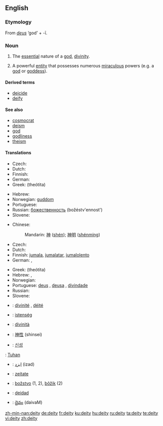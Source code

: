 {{wikipedia}}
==English==

===Etymology===
From {{L.}} ''[[deus]]'' ‘god’ + -ī.

===Noun===
{{en-noun|deit|ies}}

# {{context|religion}} The [[essential]] nature of a [[god]], [[divinity]].
# {{context|religion}} A powerful [[entity]] that possesses numerous [[miraculous]] powers (e.g. a [[god]] or [[goddess]]).

{{rfex|all}}

====Derived terms====
* [[deicide]]
* [[deify]]

====See also====
* [[cosmocrat]]
* [[deism]]
* [[god]]
* [[godliness]]
* [[theism]]

====Translations====
{{trans-top|essential nature of a god, divinity}}
* Czech: {{t-|cs|božství|n}}
* Dutch: {{t|nl|godheid|f}}
* Finnish: {{t-|fi|jumaluus}}
* German: {{t+|de|Gottheit|f}}
* Greek: {{t|el|θεότητα|f|sc=Grek}} (theótita)
{{trans-mid}}
* Hebrew: {{he-translation|אלוהות|elohút}} {{f}}
* Norwegian: [[guddom]] {{m}}
* Portuguese: {{t+|pt|divindade|f}}
* Russian: [[божественность]] (božéstv'ennost') {{f}}
* Slovene: {{t+|sl|božanstvo|n}}
{{trans-bottom}}

{{trans-top|a powerful entity that possesses numerous miraculous powers}}
* Chinese:
*: Mandarin: [[神]] ([[shén]]); [[神明]] ([[shénmíng]])
* Czech: {{t-|cs|božstvo|n}}
* Dutch: {{t|nl|godheid|f}}
* Finnish: [[jumala]], [[jumalatar]], [[jumalolento]]
* German: {{t+|de|Gott|m}}, {{t+|de|Gottheit|f}}
{{trans-mid}}
* Greek: {{t|el|θεότητα|f|sc=Grek}} (theótita)
* Hebrew: {{he-translation|אלוהים|Elohím}}, {{he-translation|אל|él}} {{m|s}}
* Norwegian: {{t+|no|gud|m}}
* Portuguese: [[deus]] {{m}}, [[deusa]] {{f}}, [[divindade]] {{f}}
* Russian: {{t+|ru|божество|n|tr=božestvó|sc=Cyrl}}
* Slovene: {{t+|sl|božanstvo|n}}
{{trans-bottom}}

{{checktrans-top}}
* {{ttbc|French}}: [[divinité]] {{f}}, [[déité]] {{f}}
* {{ttbc|Hungarian}}: [[istenség]]
* {{ttbc|Italian}}: [[divinità]] {{f}}
* {{ttbc|Japanese}}: [[神性]] (shinsei)
* {{ttbc|Korean}}: [[신성]]
{{trans-mid}}
{{ttbc|Malay}}: [[Tuhan]]
* {{ttbc|Persian}}: [[ایزد]] (izad)
* {{ttbc|Romanian}}: [[zeitate]] {{f}}
* {{ttbc|Slovak}}: [[božstvo]] {{n}} (1, 2), [[bôžik]] {{m}} (2)
* {{ttbc|Spanish}}: [[deidad]] {{f}}
* {{ttbc|Telugu}}: [[దైవం]] (daivaM)
{{trans-bottom}}

[[zh-min-nan:deity]]
[[de:deity]]
[[fr:deity]]
[[ku:deity]]
[[hu:deity]]
[[ru:deity]]
[[ta:deity]]
[[te:deity]]
[[vi:deity]]
[[zh:deity]]